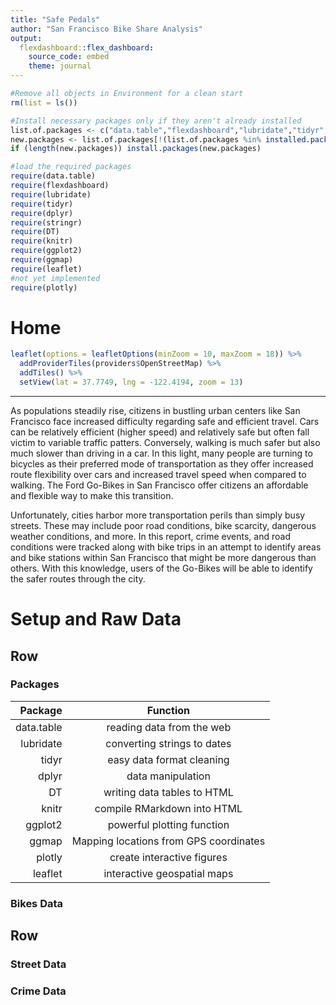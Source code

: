 ```yaml
---
title: "Safe Pedals"
author: "San Francisco Bike Share Analysis"
output: 
  flexdashboard::flex_dashboard:
    source_code: embed
    theme: journal
---
```

```r
#Remove all objects in Environment for a clean start
rm(list = ls())

#Install necessary packages only if they aren't already installed
list.of.packages <- c("data.table","flexdashboard","lubridate","tidyr","dplyr","stringr","DT","knitr","ggplot2","ggmap","plotly","leaflet")
new.packages <- list.of.packages[!(list.of.packages %in% installed.packages()[,"Package"])]
if (length(new.packages)) install.packages(new.packages)

#load the required packages
require(data.table)
require(flexdashboard)
require(lubridate)
require(tidyr)
require(dplyr)
require(stringr)
require(DT)
require(knitr)
require(ggplot2)
require(ggmap)
require(leaflet)
#not yet implemented
require(plotly)

```

Home {.storyboard}
===================================== 


```r
leaflet(options = leafletOptions(minZoom = 10, maxZoom = 18)) %>%
  addProviderTiles(providers$OpenStreetMap) %>%
  addTiles() %>%
  setView(lat = 37.7749, lng = -122.4194, zoom = 13)

```

***
As populations steadily rise, citizens in bustling urban centers like San Francisco face increased difficulty regarding safe and efficient travel. Cars can be relatively efficient (higher speed) and relatively safe but often fall victim to variable traffic patters. Conversely, walking is much safer but also much slower than driving in a car. In this light, many people are turning to bicycles as their preferred mode of transportation as they offer increased route flexibility over cars and increased travel speed when compared to walking. The Ford Go-Bikes in San Francisco offer citizens an affordable and flexible way to make this transition. 
  
Unfortunately, cities harbor more transportation perils than simply busy streets. These may include poor road conditions, bike scarcity, dangerous weather conditions, and more. In this report, crime events, and road conditions were tracked along with bike trips in an attempt to identify areas and bike stations within San Francisco that might be more dangerous than others. With this knowledge, users of the Go-Bikes  will be able to identify the safer routes through the city. 


Setup and Raw Data
=========================================

Row 
-----------------------------------------

### Packages

| Package     | Function                    |
|------------:|:---------------------------:|
| data.table  | reading data from the web   |
| lubridate   | converting strings to dates |
| tidyr       | easy data format cleaning   |
| dplyr       | data manipulation           |
| DT          | writing data tables to HTML |
| knitr       | compile RMarkdown into HTML |
| ggplot2     | powerful plotting function  |
| ggmap       | Mapping locations from GPS coordinates |
| plotly      | create interactive figures  |
| leaflet     | interactive geospatial maps |

### Bikes Data

Row 
-----------------------------------------

### Street Data

### Crime Data